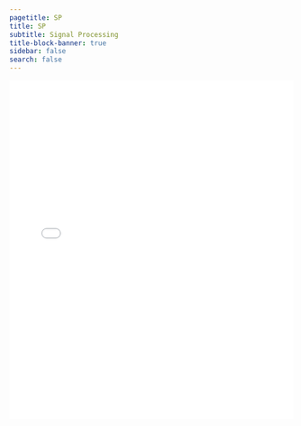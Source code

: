 ```yaml
---
pagetitle: SP
title: SP
subtitle: Signal Processing
title-block-banner: true
sidebar: false
search: false
---
```



```{=html}
<iframe src="sp_python.html" width="100%" height="600px" style="border: none;">
</iframe>
```
